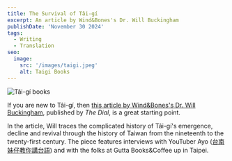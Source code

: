 ```yaml
---
title: The Survival of Tâi-gí
excerpt: An article by Wind&Bones's Dr. Will Buckingham
publishDate: 'November 30 2024'
tags:
  - Writing
  - Translation
seo:
  image:
    src: '/images/taigi.jpeg'
    alt: Taigi Books
---
```



![Tâi-gí books](/images/taigi.jpeg)

If you are new to Tâi-gí, then [this article by Wind&Bones's Dr. Will Buckingham](https://www.thedial.world/articles/news/issue-22/taiwanese-hokkien-tai-gi), published by _The Dial_, is a great starting point.

In the article, Will traces the complicated history of Tâi-gí's emergence, decline and revival through the history of Taiwan from the nineteenth to the twenty-first century. The piece features interviews with YouTuber Ayo ([台南妹仔教你講台語](https://www.youtube.com/@a_yo__oy_a)) and with the folks at Gutta Books&Coffee up in Taipei.

<Order />
